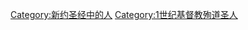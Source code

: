 {{Catmore|保罗 (使徒)}}
{{Commonscat|Saint Paul}}

[[Category:新约圣经中的人|Category:新约圣经中的人]]
[[Category:1世纪基督教殉道圣人|Category:1世纪基督教殉道圣人]]